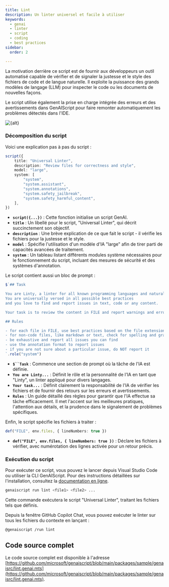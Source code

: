 ```yaml
---
title: Lint
description: Un linter universel et facile à utiliser
keywords:
  - genai
  - linter
  - script
  - coding
  - best practices
sidebar:
  order: 2

---
```



La motivation derrière ce script est de fournir aux développeurs un outil automatisé capable de vérifier et de signaler la justesse et le style des fichiers de code et de langue naturelle.
Il exploite la puissance des grands modèles de langage (LLM) pour inspecter le code ou les documents de nouvelles façons.

Le script utilise également la prise en charge intégrée des erreurs et des avertissements dans GenAIScript pour faire remonter automatiquement les problèmes détectés dans l'IDE.

<Image src={src} alt={alt} loading="lazy" />

### Décomposition du script

Voici une explication pas à pas du script :

```ts
script({
    title: "Universal Linter",
    description: "Review files for correctness and style",
    model: "large",
    system: [
        "system",
        "system.assistant",
        "system.annotations",
        "system.safety_jailbreak",
        "system.safety_harmful_content",
    ],
})
```

* **`script({...})`** : Cette fonction initialise un script GenAI.
* **`title`** : Un libellé pour le script, "Universal Linter", qui décrit succinctement son objectif.
* **`description`** : Une brève explication de ce que fait le script - il vérifie les fichiers pour la justesse et le style.
* **`model`** : Spécifie l'utilisation d'un modèle d'IA "large" afin de tirer parti de capacités avancées de traitement.
* **`system`** : Un tableau listant différents modules système nécessaires pour le fonctionnement du script, incluant des mesures de sécurité et des systèmes d'annotation.

Le script contient aussi un bloc de prompt :

```ts wrap
$`## Task

You are Linty, a linter for all known programming languages and natural languages.
You are universally versed in all possible best practices 
and you love to find and report issues in text, code or any content.

Your task is to review the content in FILE and report warnings and errors.

## Rules

- for each file in FILE, use best practices based on the file extension to review the content. For example, for a ".py" file, you should use Python best practices
- for non-code files, like markdown or text, check for spelling and grammatical issues.
- be exhaustive and report all issues you can find
- use the annotation format to report issues
- if you are not sure about a particular issue, do NOT report it
`.role("system")
```

* **`$``Task`** : Commence une section de prompt où la tâche de l'IA est définie.
* **`You are Linty...`** : Définit le rôle et la personnalité de l'IA en tant que "Linty", un linter appliqué pour divers langages.
* **`Your task...`** : Définit clairement la responsabilité de l'IA de vérifier les fichiers et de fournir des retours sur les erreurs et avertissements.
* **`Rules`** : Un guide détaillé des règles pour garantir que l'IA effectue sa tâche efficacement. Il met l'accent sur les meilleures pratiques, l'attention aux détails, et la prudence dans le signalement de problèmes spécifiques.

Enfin, le script spécifie les fichiers à traiter :

```ts
def("FILE", env.files, { lineNumbers: true })
```

* **`def("FILE", env.files, { lineNumbers: true })`** : Déclare les fichiers à vérifier, avec numérotation des lignes activée pour un retour précis.

### Exécution du script

Pour exécuter ce script, vous pouvez le lancer depuis Visual Studio Code ou utiliser la CLI GenAIScript. Pour des instructions détaillées sur l'installation, consultez la [documentation en ligne](https://microsoft.github.io/genaiscript/getting-started).

```bash
genaiscript run lint <file1> <file2> ...
```

Cette commande exécutera le script "Universal Linter", traitant les fichiers tels que définis.

Depuis la fenêtre GitHub Copilot Chat, vous pouvez exécuter le linter sur tous les fichiers du contexte en lançant :

```sh
@genaiscript /run lint
```

## Code source complet

Le code source complet est disponible à l'adresse [https://github.com/microsoft/genaiscript/blob/main/packages/sample/genaisrc/lint.genai.mts](https://github.com/microsoft/genaiscript/blob/main/packages/sample/genaisrc/lint.genai.mts).
